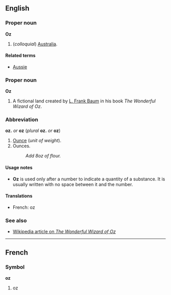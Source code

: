 ==English==
===Proper noun===
'''Oz'''

#(''colloquial'') [[Australia]].

====Related terms====
*[[Aussie]]

===Proper noun===
'''Oz'''

#A fictional land created by [[w:L. Frank Baum|L. Frank Baum]] in his book ''The Wonderful Wizard of Oz''.

===Abbreviation===
'''oz.''' ''or'' '''oz''' (''plural'' '''oz.''' ''or'' '''oz''')

#[[Ounce]] (''unit of weight'').
#Ounces.
#:''Add 8oz of flour.''

====Usage notes====
*'''Oz''' is used only after a number to indicate a quantity of a substance.  It is usually written with no space between it and the number.


====Translations====
*French: oz<!--no dot in French-->

===See also===
*[[w:The Wonderful Wizard of Oz|Wikipedia article on ''The Wonderful Wizard of Oz'']]

----
==French==
===Symbol===
'''oz'''

#oz
